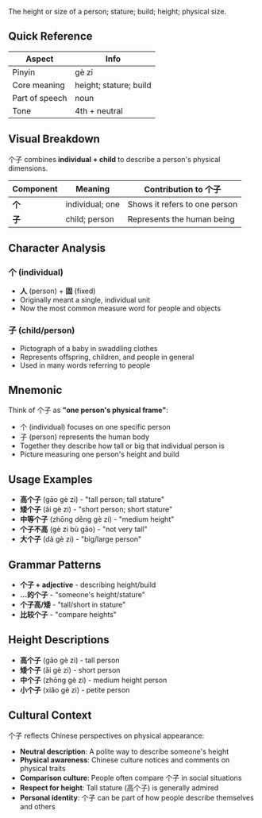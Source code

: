 The height or size of a person; stature; build; height; physical size.

## Quick Reference

| Aspect         | Info                   |
| -------------- | ---------------------- |
| Pinyin         | gè zi                  |
| Core meaning   | height; stature; build |
| Part of speech | noun                   |
| Tone           | 4th + neutral          |

## Visual Breakdown

个子 combines **individual + child** to describe a person's physical dimensions.

| Component | Meaning         | Contribution to 个子          |
| --------- | --------------- | ----------------------------- |
| **个**    | individual; one | Shows it refers to one person |
| **子**    | child; person   | Represents the human being    |

## Character Analysis

### 个 (individual)

- **人** (person) + **固** (fixed)
- Originally meant a single, individual unit
- Now the most common measure word for people and objects

### 子 (child/person)

- Pictograph of a baby in swaddling clothes
- Represents offspring, children, and people in general
- Used in many words referring to people

## Mnemonic

Think of 个子 as **"one person's physical frame"**:

- 个 (individual) focuses on one specific person
- 子 (person) represents the human body
- Together they describe how tall or big that individual person is
- Picture measuring one person's height and build

## Usage Examples

- **高个子** (gāo gè zi) - "tall person; tall stature"
- **矮个子** (ǎi gè zi) - "short person; short stature"
- **中等个子** (zhōng děng gè zi) - "medium height"
- **个子不高** (gè zi bù gāo) - "not very tall"
- **大个子** (dà gè zi) - "big/large person"

## Grammar Patterns

- **个子 + adjective** - describing height/build
- **...的个子** - "someone's height/stature"
- **个子高/矮** - "tall/short in stature"
- **比较个子** - "compare heights"

## Height Descriptions

- **高个子** (gāo gè zi) - tall person
- **矮个子** (ǎi gè zi) - short person
- **中个子** (zhōng gè zi) - medium height person
- **小个子** (xiǎo gè zi) - petite person

## Cultural Context

个子 reflects Chinese perspectives on physical appearance:

- **Neutral description**: A polite way to describe someone's height
- **Physical awareness**: Chinese culture notices and comments on physical traits
- **Comparison culture**: People often compare 个子 in social situations
- **Respect for height**: Tall stature (高个子) is generally admired
- **Personal identity**: 个子 can be part of how people describe themselves and others
